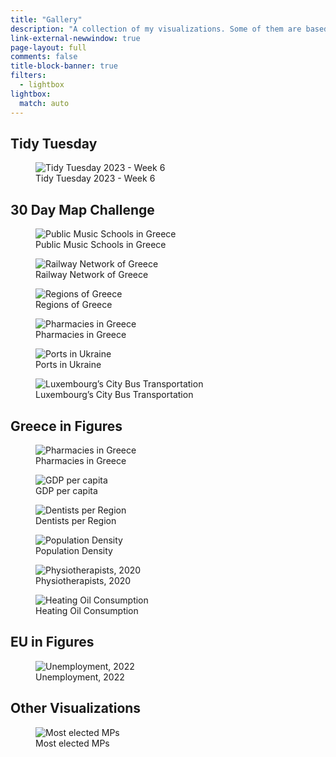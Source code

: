 ```yaml
---
title: "Gallery"
description: "A collection of my visualizations. Some of them are based on popular challenges such as [#TidyTuesday](https://github.com/rfordatascience/tidytuesday) and [#30DayMapChallenge](https://github.com/tjukanovt/30DayMapChallenge). The collection is not restricted to those, as I find from time to time interesting datasets to work with."
link-external-newwindow: true
page-layout: full
comments: false
title-block-banner: true
filters:
  - lightbox
lightbox:
  match: auto
---
```


## Tidy  Tuesday

::: {.grid}

::: {.g-col-12 .g-col-md-4}
![Tidy Tuesday 2023 - Week 6](images/w6-2023-tt.png)
:::



:::



## 30  Day  Map  Challenge

::: {.grid}

::: {.g-col-12 .g-col-md-4}
![Public Music Schools in Greece](images/d1-2022-30dmc.png){group="30dmc"}

:::

::: {.g-col-12 .g-col-md-4}
![Railway Network of Greece](images/d2-2022-30dmc.png){group="30dmc"}
:::

::: {.g-col-12 .g-col-md-4}
![Regions of Greece](images/d3-2022-30dmc.png){group="30dmc"}
:::

::: {.g-col-12 .g-col-md-4}
![Pharmacies in Greece](images/d4-2022-30dmc.png){group="30dmc"}
:::

::: {.g-col-12 .g-col-md-4}
![Ports in Ukraine](images/d5-2022-30dmc.png){group="30dmc"}
:::

::: {.g-col-12 .g-col-md-4}
![Luxembourg's City Bus Transportation](images/d6-2022-30dmc.png){group="30dmc"}
:::

:::

## Greece in Figures

:::{.grid}

::: {.g-col-12 .g-col-md-4}
![Pharmacies in Greece](images/d4-2022-30dmc.png){group="greece"}
:::

::: {.g-col-12 .g-col-md-4}
![GDP per capita](images/GIF-1.png){group="greece"}
:::

::: {.g-col-12 .g-col-md-4}
![Dentists per Region](images/GIF-2.png){group="greece"}
:::


::: {.g-col-12 .g-col-md-4}
![Population Density](images/GIF-3.png){group="greece"}
:::

::: {.g-col-12 .g-col-md-4}
![Physiotherapists, 2020](images/GIF-4.png){group="greece"}
:::

::: {.g-col-12 .g-col-md-4}
![Heating Oil Consumption](images/GIF-5.png){group="greece"}
:::

:::



## EU in Figures

:::{.grid}
::: {.g-col-12 .g-col-md-4}
![Unemployment, 2022](images/EIF-1.png){group="eu"}

:::
:::

## Other  Visualizations

::: {.grid}

::: {.g-col-12 .g-col-md-4}
![Most elected MPs](notebooks/2022-10-10-EDA-Greek-Parliament/2022-10-10-EDA-Greek-Parliament_files/figure-html/fig-1.png){group="other"}
:::

::: {.g-col-12 .g-col-md-4}

:::

:::